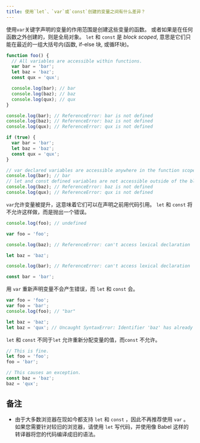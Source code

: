 ```yaml
---
title: 使用`let`、`var`或`const`创建的变量之间有什么差异？
---
```


使用`var`关键字声明的变量的作用范围是创建这些变量的函数。 或者如果是在任何函数之外创建的，则是全局对象。 `let` 和 `const` 是 _block scoped_, 意思是它们只能在最近的一组大括号内(函数, if-else 块, 或循环块)。

```js
function foo() {
  // All variables are accessible within functions.
  var bar = 'bar';
  let baz = 'baz';
  const qux = 'qux';

  console.log(bar); // bar
  console.log(baz); // baz
  console.log(qux); // qux
}

console.log(bar); // ReferenceError: bar is not defined
console.log(baz); // ReferenceError: baz is not defined
console.log(qux); // ReferenceError: qux is not defined
```

```js
if (true) {
  var bar = 'bar';
  let baz = 'baz';
  const qux = 'qux';
}

// var declared variables are accessible anywhere in the function scope.
console.log(bar); // bar
// let and const defined variables are not accessible outside of the block they were defined in.
console.log(baz); // ReferenceError: baz is not defined
console.log(qux); // ReferenceError: qux is not defined
```

`var`允许变量被提升，这意味着它们可以在声明之前用代码引用。 `let` 和 `const` 将不允许这样做，而是抛出一个错误。

```js
console.log(foo); // undefined

var foo = 'foo';

console.log(baz); // ReferenceError: can't access lexical declaration 'baz' before initialization

let baz = 'baz';

console.log(bar); // ReferenceError: can't access lexical declaration 'bar' before initialization

const bar = 'bar';
```

用 `var` 重新声明变量不会产生错误，而 `let` 和 `const` 会。

```js
var foo = 'foo';
var foo = 'bar';
console.log(foo); // "bar"

let baz = 'baz';
let baz = 'qux'; // Uncaught SyntaxError: Identifier 'baz' has already been declared
```

`let` 和 `const` 不同于`let` 允许重新分配变量的值，而`const` 不允许。

```js
// This is fine.
let foo = 'foo';
foo = 'bar';

// This causes an exception.
const baz = 'baz';
baz = 'qux';
```

## 备注

- 由于大多数浏览器在现如今都支持 `let` 和 `const` ，因此不再推荐使用 `var` 。 如果您需要针对较旧的浏览器，请使用 `let` 写代码，并使用像 Babel 这样的转译器将您的代码编译成旧的语法。
